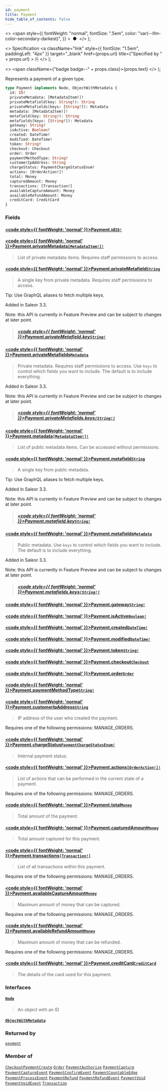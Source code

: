 ```yaml
---
id: payment
title: Payment
hide_table_of_contents: false
---
```


  <>
    <span
      style={{
        fontWeight: "normal",
        fontSize: ".5em",
        color: "var(--ifm-color-secondary-darkest)",
      }}
    >
      &nbsp;●&nbsp;
    </span>
  </>
);

  <>
    Specification
    <a
      className="link"
      style={{ fontSize: "1.5em", paddingLeft: "4px" }}
      target="\_blank"
      href={props.url}
      title={"Specified by " + props.url}
    >
      ⎘
    </a>
  </>
);

  <>
    <span className={"badge badge--" + props.class}>{props.text}</span>
  </>
);

Represents a payment of a given type.

```graphql
type Payment implements Node, ObjectWithMetadata {
  id: ID!
  privateMetadata: [MetadataItem!]!
  privateMetafield(key: String!): String
  privateMetafields(keys: [String!]): Metadata
  metadata: [MetadataItem!]!
  metafield(key: String!): String
  metafields(keys: [String!]): Metadata
  gateway: String!
  isActive: Boolean!
  created: DateTime!
  modified: DateTime!
  token: String!
  checkout: Checkout
  order: Order
  paymentMethodType: String!
  customerIpAddress: String
  chargeStatus: PaymentChargeStatusEnum!
  actions: [OrderAction!]!
  total: Money
  capturedAmount: Money
  transactions: [Transaction!]
  availableCaptureAmount: Money
  availableRefundAmount: Money
  creditCard: CreditCard
}
```

### Fields

#### [<code style={{ fontWeight: 'normal' }}>Payment.<b>id</b></code>](#)<Bullet />[`ID!`](../../api-reference/scalars/id) <Badge class="secondary" text="non-null"/> <Badge class="secondary" text="scalar"/>

>

#### [<code style={{ fontWeight: 'normal' }}>Payment.<b>privateMetadata</b></code>](#)<Bullet />[`[MetadataItem!]!`](../../api-reference/objects/metadata-item) <Badge class="secondary" text="non-null"/> <Badge class="secondary" text="object"/>

> List of private metadata items. Requires staff permissions to access.

#### [<code style={{ fontWeight: 'normal' }}>Payment.<b>privateMetafield</b></code>](#)<Bullet />[`String`](../../api-reference/scalars/string) <Badge class="secondary" text="scalar"/>

> A single key from private metadata. Requires staff permissions to access.

Tip: Use GraphQL aliases to fetch multiple keys.

Added in Saleor 3.3.

Note: this API is currently in Feature Preview and can be subject to changes at later point.

> ##### [<code style={{ fontWeight: 'normal' }}>Payment.privateMetafield.<b>key</b></code>](#)<Bullet />[`String!`](../../api-reference/scalars/string) <Badge class="secondary" text="non-null"/> <Badge class="secondary" text="scalar"/>

#### [<code style={{ fontWeight: 'normal' }}>Payment.<b>privateMetafields</b></code>](#)<Bullet />[`Metadata`](../../api-reference/scalars/metadata) <Badge class="secondary" text="scalar"/>

> Private metadata. Requires staff permissions to access. Use `keys` to control which fields you want to include. The default is to include everything.

Added in Saleor 3.3.

Note: this API is currently in Feature Preview and can be subject to changes at later point.

> ##### [<code style={{ fontWeight: 'normal' }}>Payment.privateMetafields.<b>keys</b></code>](#)<Bullet />[`[String!]`](../../api-reference/scalars/string) <Badge class="secondary" text="list"/> <Badge class="secondary" text="scalar"/>

#### [<code style={{ fontWeight: 'normal' }}>Payment.<b>metadata</b></code>](#)<Bullet />[`[MetadataItem!]!`](../../api-reference/objects/metadata-item) <Badge class="secondary" text="non-null"/> <Badge class="secondary" text="object"/>

> List of public metadata items. Can be accessed without permissions.

#### [<code style={{ fontWeight: 'normal' }}>Payment.<b>metafield</b></code>](#)<Bullet />[`String`](../../api-reference/scalars/string) <Badge class="secondary" text="scalar"/>

> A single key from public metadata.

Tip: Use GraphQL aliases to fetch multiple keys.

Added in Saleor 3.3.

Note: this API is currently in Feature Preview and can be subject to changes at later point.

> ##### [<code style={{ fontWeight: 'normal' }}>Payment.metafield.<b>key</b></code>](#)<Bullet />[`String!`](../../api-reference/scalars/string) <Badge class="secondary" text="non-null"/> <Badge class="secondary" text="scalar"/>

#### [<code style={{ fontWeight: 'normal' }}>Payment.<b>metafields</b></code>](#)<Bullet />[`Metadata`](../../api-reference/scalars/metadata) <Badge class="secondary" text="scalar"/>

> Public metadata. Use `keys` to control which fields you want to include. The default is to include everything.

Added in Saleor 3.3.

Note: this API is currently in Feature Preview and can be subject to changes at later point.

> ##### [<code style={{ fontWeight: 'normal' }}>Payment.metafields.<b>keys</b></code>](#)<Bullet />[`[String!]`](../../api-reference/scalars/string) <Badge class="secondary" text="list"/> <Badge class="secondary" text="scalar"/>

#### [<code style={{ fontWeight: 'normal' }}>Payment.<b>gateway</b></code>](#)<Bullet />[`String!`](../../api-reference/scalars/string) <Badge class="secondary" text="non-null"/> <Badge class="secondary" text="scalar"/>

>

#### [<code style={{ fontWeight: 'normal' }}>Payment.<b>isActive</b></code>](#)<Bullet />[`Boolean!`](../../api-reference/scalars/boolean) <Badge class="secondary" text="non-null"/> <Badge class="secondary" text="scalar"/>

>

#### [<code style={{ fontWeight: 'normal' }}>Payment.<b>created</b></code>](#)<Bullet />[`DateTime!`](../../api-reference/scalars/date-time) <Badge class="secondary" text="non-null"/> <Badge class="secondary" text="scalar"/>

>

#### [<code style={{ fontWeight: 'normal' }}>Payment.<b>modified</b></code>](#)<Bullet />[`DateTime!`](../../api-reference/scalars/date-time) <Badge class="secondary" text="non-null"/> <Badge class="secondary" text="scalar"/>

>

#### [<code style={{ fontWeight: 'normal' }}>Payment.<b>token</b></code>](#)<Bullet />[`String!`](../../api-reference/scalars/string) <Badge class="secondary" text="non-null"/> <Badge class="secondary" text="scalar"/>

>

#### [<code style={{ fontWeight: 'normal' }}>Payment.<b>checkout</b></code>](#)<Bullet />[`Checkout`](../../api-reference/objects/checkout) <Badge class="secondary" text="object"/>

>

#### [<code style={{ fontWeight: 'normal' }}>Payment.<b>order</b></code>](#)<Bullet />[`Order`](../../api-reference/objects/order) <Badge class="secondary" text="object"/>

>

#### [<code style={{ fontWeight: 'normal' }}>Payment.<b>paymentMethodType</b></code>](#)<Bullet />[`String!`](../../api-reference/scalars/string) <Badge class="secondary" text="non-null"/> <Badge class="secondary" text="scalar"/>

>

#### [<code style={{ fontWeight: 'normal' }}>Payment.<b>customerIpAddress</b></code>](#)<Bullet />[`String`](../../api-reference/scalars/string) <Badge class="secondary" text="scalar"/>

> IP address of the user who created the payment.

Requires one of the following permissions: MANAGE_ORDERS.

>

#### [<code style={{ fontWeight: 'normal' }}>Payment.<b>chargeStatus</b></code>](#)<Bullet />[`PaymentChargeStatusEnum!`](../../api-reference/enums/payment-charge-status-enum) <Badge class="secondary" text="non-null"/> <Badge class="secondary" text="enum"/>

> Internal payment status.

#### [<code style={{ fontWeight: 'normal' }}>Payment.<b>actions</b></code>](#)<Bullet />[`[OrderAction!]!`](../../api-reference/enums/order-action) <Badge class="secondary" text="non-null"/> <Badge class="secondary" text="enum"/>

> List of actions that can be performed in the current state of a payment.

Requires one of the following permissions: MANAGE_ORDERS.

>

#### [<code style={{ fontWeight: 'normal' }}>Payment.<b>total</b></code>](#)<Bullet />[`Money`](../../api-reference/objects/money) <Badge class="secondary" text="object"/>

> Total amount of the payment.

#### [<code style={{ fontWeight: 'normal' }}>Payment.<b>capturedAmount</b></code>](#)<Bullet />[`Money`](../../api-reference/objects/money) <Badge class="secondary" text="object"/>

> Total amount captured for this payment.

#### [<code style={{ fontWeight: 'normal' }}>Payment.<b>transactions</b></code>](#)<Bullet />[`[Transaction!]`](../../api-reference/objects/transaction) <Badge class="secondary" text="list"/> <Badge class="secondary" text="object"/>

> List of all transactions within this payment.

Requires one of the following permissions: MANAGE_ORDERS.

>

#### [<code style={{ fontWeight: 'normal' }}>Payment.<b>availableCaptureAmount</b></code>](#)<Bullet />[`Money`](../../api-reference/objects/money) <Badge class="secondary" text="object"/>

> Maximum amount of money that can be captured.

Requires one of the following permissions: MANAGE_ORDERS.

>

#### [<code style={{ fontWeight: 'normal' }}>Payment.<b>availableRefundAmount</b></code>](#)<Bullet />[`Money`](../../api-reference/objects/money) <Badge class="secondary" text="object"/>

> Maximum amount of money that can be refunded.

Requires one of the following permissions: MANAGE_ORDERS.

>

#### [<code style={{ fontWeight: 'normal' }}>Payment.<b>creditCard</b></code>](#)<Bullet />[`CreditCard`](../../api-reference/objects/credit-card) <Badge class="secondary" text="object"/>

> The details of the card used for this payment.

### Interfaces

#### [`Node`](../../api-reference/interfaces/node) <Badge class="secondary" text="interface"/>

> An object with an ID

#### [`ObjectWithMetadata`](../../api-reference/interfaces/object-with-metadata) <Badge class="secondary" text="interface"/>

>

### Returned by

[`payment`](../../api-reference/queries/payment) <Badge class="secondary" text="query"/>

### Member of

[`CheckoutPaymentCreate`](../../api-reference/objects/checkout-payment-create) <Badge class="secondary" text="object"/><Bullet />[`Order`](../../api-reference/objects/order) <Badge class="secondary" text="object"/><Bullet />[`PaymentAuthorize`](../../api-reference/objects/payment-authorize) <Badge class="secondary" text="object"/><Bullet />[`PaymentCapture`](../../api-reference/objects/payment-capture) <Badge class="secondary" text="object"/><Bullet />[`PaymentCaptureEvent`](../../api-reference/objects/payment-capture-event) <Badge class="secondary" text="object"/><Bullet />[`PaymentConfirmEvent`](../../api-reference/objects/payment-confirm-event) <Badge class="secondary" text="object"/><Bullet />[`PaymentCountableEdge`](../../api-reference/objects/payment-countable-edge) <Badge class="secondary" text="object"/><Bullet />[`PaymentProcessEvent`](../../api-reference/objects/payment-process-event) <Badge class="secondary" text="object"/><Bullet />[`PaymentRefund`](../../api-reference/objects/payment-refund) <Badge class="secondary" text="object"/><Bullet />[`PaymentRefundEvent`](../../api-reference/objects/payment-refund-event) <Badge class="secondary" text="object"/><Bullet />[`PaymentVoid`](../../api-reference/objects/payment-void) <Badge class="secondary" text="object"/><Bullet />[`PaymentVoidEvent`](../../api-reference/objects/payment-void-event) <Badge class="secondary" text="object"/><Bullet />[`Transaction`](../../api-reference/objects/transaction) <Badge class="secondary" text="object"/>

